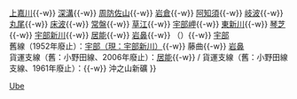 {{鐵道路線
|模板名稱 = 宇部線
|名稱 = [[File:JR logo (west).svg|25px|西日本旅客鐵道|link=西日本旅客鐵道]] [[宇部線]]
|代表色 = #b02857
|車站列表 =  [[新山口站|新山口]]{{-w}} [[上嘉川站|上嘉川]]{{-w}} [[深溝站|深溝]]{{-w}} [[周防佐山站|周防佐山]]{{-w}} [[岩倉站 (山口縣)|岩倉]]{{-w}} [[阿知須站|阿知須]]{{-w}} [[岐波站|岐波]]{{-w}} [[丸尾站|丸尾]]{{-w}} [[床波站|床波]]{{-w}} [[常盤站 (山口縣)|常盤]]{{-w}} [[草江站|草江]]{{-w}} [[宇部岬站|宇部岬]]{{-w}} [[東新川站 (山口縣)|東新川]]{{-w}} [[琴芝站|琴芝]]{{-w}} [[宇部新川站|宇部新川]]{{-w}} [[居能站|居能]]{{-w}} [[岩鼻站|岩鼻]]{{-w}} （{{link-ja|際波號誌站|際波信号場}}）{{-w}} [[宇部站|宇部]]<br />舊線（1952年廢止）：[[宇部新川站|宇部（現：宇部新川）]]{{-w}} 藤曲{{-w}} [[岩鼻站|岩鼻]]<br />貨運支線（舊：小野田線、2006年廢止）：[[居能站|居能]]{{-w}} {{link-ja|宇部港站|宇部港駅|宇部港}} / 貨運支線（舊：小野田線支線、1961年廢止）：{{link-ja|宇部港站|宇部港駅|宇部港}}{{-w}} 沖之山新礦
}}<noinclude>
[[Category:西日本旅客鐵道路線模板|Ube]]
</noinclude>